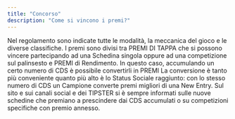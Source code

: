 ```yaml
---
title: "Concorso"
description: "Come si vincono i premi?"
---
```


Nel regolamento sono indicate tutte le modalità, la meccanica del gioco e le diverse classifiche.
I premi sono divisi tra PREMI DI TAPPA che si possono vincere partecipando ad una Schedina singola oppure ad una competizione sul palinsesto e PREMI di Rendimento.
In questo caso, accumulando un certo numero di CDS è possibile convertirli in PREMI
La conversione è tanto più conveniente quanto più alto è lo Status Sociale raggiunto: con lo stesso numero di CDS un Campione converte premi migliori di una New Entry.
Sul sito e sui canali social e dei TIPSTER si è sempre informati sulle nuove schedine che premiano a prescindere dai CDS accumulati o su competizioni specifiche con premio annesso.